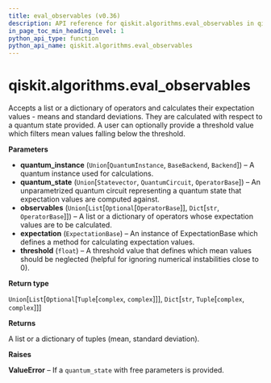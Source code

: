 ```yaml
---
title: eval_observables (v0.36)
description: API reference for qiskit.algorithms.eval_observables in qiskit v0.36
in_page_toc_min_heading_level: 1
python_api_type: function
python_api_name: qiskit.algorithms.eval_observables
---
```


<span id="qiskit-algorithms-eval-observables" />

# qiskit.algorithms.eval\_observables

<Function id="qiskit.algorithms.eval_observables" isDedicatedPage={true} github="https://github.com/qiskit/qiskit/tree/stable/0.20/qiskit/algorithms/aux_ops_evaluator.py" signature="eval_observables(quantum_instance, quantum_state, observables, expectation, threshold=1e-12)">
  Accepts a list or a dictionary of operators and calculates their expectation values - means and standard deviations. They are calculated with respect to a quantum state provided. A user can optionally provide a threshold value which filters mean values falling below the threshold.

  **Parameters**

  *   **quantum\_instance** (`Union`\[`QuantumInstance`, `BaseBackend`, `Backend`]) – A quantum instance used for calculations.
  *   **quantum\_state** (`Union`\[`Statevector`, `QuantumCircuit`, `OperatorBase`]) – An unparametrized quantum circuit representing a quantum state that expectation values are computed against.
  *   **observables** (`Union`\[`List`\[`Optional`\[`OperatorBase`]], `Dict`\[`str`, `OperatorBase`]]) – A list or a dictionary of operators whose expectation values are to be calculated.
  *   **expectation** (`ExpectationBase`) – An instance of ExpectationBase which defines a method for calculating expectation values.
  *   **threshold** (`float`) – A threshold value that defines which mean values should be neglected (helpful for ignoring numerical instabilities close to 0).

  **Return type**

  `Union`\[`List`\[`Optional`\[`Tuple`\[`complex`, `complex`]]], `Dict`\[`str`, `Tuple`\[`complex`, `complex`]]]

  **Returns**

  A list or a dictionary of tuples (mean, standard deviation).

  **Raises**

  **ValueError** – If a `quantum_state` with free parameters is provided.
</Function>

